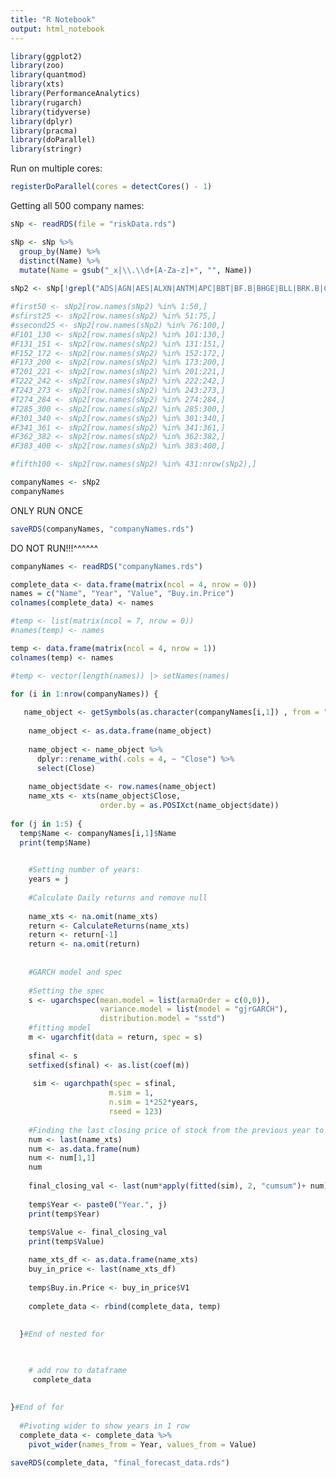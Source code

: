 ```yaml
---
title: "R Notebook"
output: html_notebook
---
```



```r
library(ggplot2)
library(zoo)
library(quantmod)
library(xts)
library(PerformanceAnalytics)
library(rugarch)
library(tidyverse)
library(dplyr)
library(pracma)
library(doParallel)
library(stringr)
```
Run on multiple cores:
```r
registerDoParallel(cores = detectCores() - 1)
```

Getting all 500 company names:
```r
sNp <- readRDS(file = "riskData.rds")

sNp <- sNp %>% 
  group_by(Name) %>% 
  distinct(Name) %>% 
  mutate(Name = gsub("_x|\\.\\d+[A-Za-z]+", "", Name))
  
sNp2 <- sNp[!grepl("ADS|AGN|AES|ALXN|ANTM|APC|BBT|BF.B|BHGE|BLL|BRK.B|CBG|CBS|CELG|CERN|COG|COL|CTL|CTXS|CXO|DISCA|DISCK|DPS|DRE|DWDP|ETFC|FBHS|FB|FLIR|GGP|HCN|HRS|INFO|JEC|KORS|KSU|LB|LLL|LUK|MON|MYL|NBL|NLSN|PBCT|PCLN|RHT|RTN|STI|SYMC|TIF|TMK|TSS|UTX|VAR|VIAB|WLTW|WYN|XEC|XLNX|XL", sNp$Name),]

#first50 <- sNp2[row.names(sNp2) %in% 1:50,]
#sfirst25 <- sNp2[row.names(sNp2) %in% 51:75,]
#ssecond25 <- sNp2[row.names(sNp2) %in% 76:100,]
#F101_130 <- sNp2[row.names(sNp2) %in% 101:130,]
#F131_151 <- sNp2[row.names(sNp2) %in% 131:151,]
#F152_172 <- sNp2[row.names(sNp2) %in% 152:172,]
#F173_200 <- sNp2[row.names(sNp2) %in% 173:200,]
#T201_221 <- sNp2[row.names(sNp2) %in% 201:221,]
#T222_242 <- sNp2[row.names(sNp2) %in% 222:242,]
#T243_273 <- sNp2[row.names(sNp2) %in% 243:273,]
#T274_284 <- sNp2[row.names(sNp2) %in% 274:284,]
#T285_300 <- sNp2[row.names(sNp2) %in% 285:300,]
#F301_340 <- sNp2[row.names(sNp2) %in% 301:340,]
#F341_361 <- sNp2[row.names(sNp2) %in% 341:361,]
#F362_382 <- sNp2[row.names(sNp2) %in% 362:382,]
#F383_400 <- sNp2[row.names(sNp2) %in% 383:400,]

#fifth100 <- sNp2[row.names(sNp2) %in% 431:nrow(sNp2),]

companyNames <- sNp2
companyNames
```
ONLY RUN ONCE
```r
saveRDS(companyNames, "companyNames.rds")
```
DO NOT RUN!!!^^^^^^



```r
companyNames <- readRDS("companyNames.rds")
```


```r
complete_data <- data.frame(matrix(ncol = 4, nrow = 0))
names = c("Name", "Year", "Value", "Buy.in.Price")
colnames(complete_data) <- names

#temp <- list(matrix(ncol = 7, nrow = 0))
#names(temp) <- names

temp <- data.frame(matrix(ncol = 4, nrow = 1))
colnames(temp) <- names

#temp <- vector(length(names)) |> setNames(names)

for (i in 1:nrow(companyNames)) {
  
   name_object <- getSymbols(as.character(companyNames[i,1]) , from = "2011-01-01",to = "2022-12-31", auto.assign = FALSE)
    
    name_object <- as.data.frame(name_object)
    
    name_object <- name_object %>% 
      dplyr::rename_with(.cols = 4, ~ "Close") %>% 
      select(Close)
    
    name_object$date <- row.names(name_object)
    name_xts <- xts(name_object$Close, 
                    order.by = as.POSIXct(name_object$date))
  
for (j in 1:5) {
  temp$Name <- companyNames[i,1]$Name 
  print(temp$Name)

    
    #Setting number of years:
    years = j
  
    #Calculate Daily returns and remove null
    
    name_xts <- na.omit(name_xts)
    return <- CalculateReturns(name_xts)
    return <- return[-1]
    return <- na.omit(return)
    
    
    #GARCH model and spec
    
    #Setting the spec
    s <- ugarchspec(mean.model = list(armaOrder = c(0,0)),
                    variance.model = list(model = "gjrGARCH"),
                    distribution.model = "sstd")
    #fitting model
    m <- ugarchfit(data = return, spec = s)
    
    sfinal <- s
    setfixed(sfinal) <- as.list(coef(m))
    
     sim <- ugarchpath(spec = sfinal,
                      m.sim = 1,
                      n.sim = 1*252*years,
                      rseed = 123)
    
    #Finding the last closing price of stock from the previous year to be used to calculate
    num <- last(name_xts)
    num <- as.data.frame(num)
    num <- num[1,1]
    num
    
    final_closing_val <- last(num*apply(fitted(sim), 2, "cumsum")+ num)
    
    temp$Year <- paste0("Year.", j)
    print(temp$Year)
    
    temp$Value <- final_closing_val 
    print(temp$Value)

    name_xts_df <- as.data.frame(name_xts)
    buy_in_price <- last(name_xts_df)
    
    temp$Buy.in.Price <- buy_in_price$V1 
    
    complete_data <- rbind(complete_data, temp)
    
  
  }#End of nested for


     
    # add row to dataframe
     complete_data
     
  
}#End of for
     
  #Pivoting wider to show years in 1 row
  complete_data <- complete_data %>% 
    pivot_wider(names_from = Year, values_from = Value)


```

```r
saveRDS(complete_data, "final_forecast_data.rds")

```
